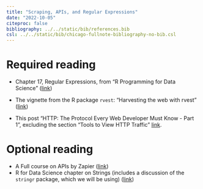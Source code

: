 ```yaml
---
title: "Scraping, APIs, and Regular Expressions"
date: "2022-10-05"
citeproc: false
bibliography: ../../static/bib/references.bib
csl: ../../static/bib/chicago-fullnote-bibliography-no-bib.csl
---
```


# Required reading

- Chapter 17, Regular Expressions, from "R Programming for Data Science" ([link](https://bookdown.org/rdpeng/rprogdatascience/regular-expressions.html#))

- The vignette from the R package `rvest`: "Harvesting the web with rvest" ([link](https://rvest.tidyverse.org/articles/harvesting-the-web.html))

- This post "HTTP: The Protocol Every Web Developer Must Know - Part 1",
excluding the section "Tools to View HTTP Traffic" [link](https://code.tutsplus.com/tutorials/http-the-protocol-every-web-developer-must-know-part-1--net-31177).

# Optional reading

- A Full course on APIs by Zapier ([link](https://zapier.com/learn/apis/))
- R for Data Science chapter on Strings (includes a discussion of the `stringr`
package, which we will be using) ([link](https://r4ds.had.co.nz/strings.html))
